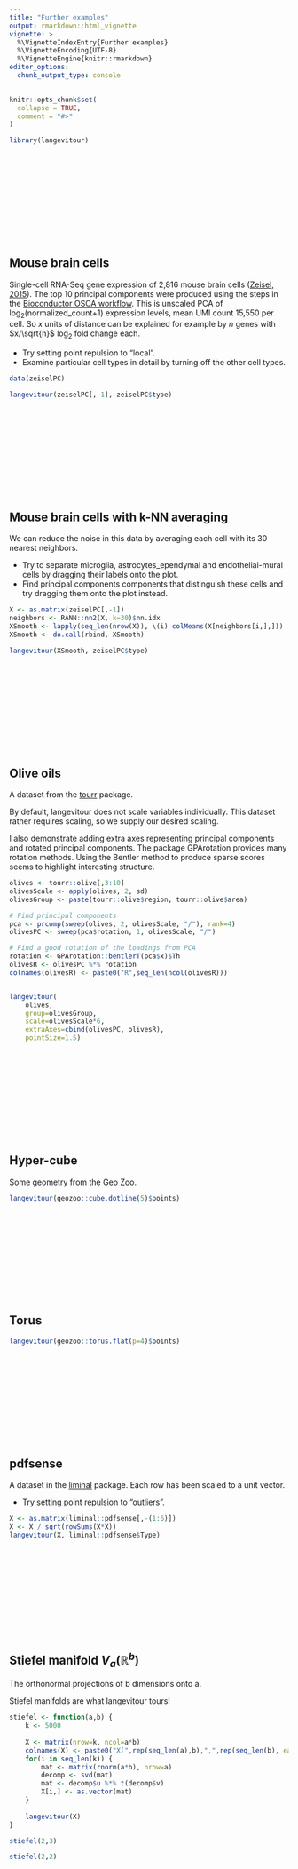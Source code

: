 ```yaml
---
title: "Further examples"
output: rmarkdown::html_vignette
vignette: >
  %\VignetteIndexEntry{Further examples}
  %\VignetteEncoding{UTF-8}
  %\VignetteEngine{knitr::rmarkdown}
editor_options: 
  chunk_output_type: console
---
```


<style>
h2,h3,h4 { margin-top: 200px; }
</style>

```r
knitr::opts_chunk$set(
  collapse = TRUE,
  comment = "#>"
)
```

```r
library(langevitour)
```

## Mouse brain cells

Single-cell RNA-Seq gene expression of 2,816 mouse brain cells ([Zeisel, 2015](https://pubmed.ncbi.nlm.nih.gov/25700174/)). The top 10 principal components were produced using the steps in the [Bioconductor OSCA workflow](http://bioconductor.org/books/3.13/OSCA.workflows/zeisel-mouse-brain-strt-seq.html). This is unscaled PCA of log$_2$(normalized_count+1) expression levels, mean UMI count 15,550 per cell. So $x$ units of distance can be explained for example by $n$ genes with $x/\sqrt{n}$ log$_2$ fold change each.

* Try setting point repulsion to "local".
* Examine particular cell types in detail by turning off the other cell types.

```r
data(zeiselPC)

langevitour(zeiselPC[,-1], zeiselPC$type)
```


## Mouse brain cells with k-NN averaging

We can reduce the noise in this data by averaging each cell with its 30 nearest neighbors.

* Try to separate microglia, astrocytes_ependymal and endothelial-mural cells by dragging their labels onto the plot.
* Find principal components components that distinguish these cells and try dragging them onto the plot instead.

```r
X <- as.matrix(zeiselPC[,-1])
neighbors <- RANN::nn2(X, k=30)$nn.idx
XSmooth <- lapply(seq_len(nrow(X)), \(i) colMeans(X[neighbors[i,],]))
XSmooth <- do.call(rbind, XSmooth)

langevitour(XSmooth, zeiselPC$type)
```



## Olive oils

A dataset from the [tourr](http://ggobi.github.io/tourr/) package.

By default, langevitour does not scale variables individually. This dataset rather requires scaling, so we supply our desired scaling.

I also demonstrate adding extra axes representing principal components and rotated principal components. The package GPArotation provides many rotation methods. Using the Bentler method to produce sparse scores seems to highlight interesting structure.

```r
olives <- tourr::olive[,3:10]
olivesScale <- apply(olives, 2, sd)
olivesGroup <- paste(tourr::olive$region, tourr::olive$area)

# Find principal components
pca <- prcomp(sweep(olives, 2, olivesScale, "/"), rank=4)
olivesPC <- sweep(pca$rotation, 1, olivesScale, "/")

# Find a good rotation of the loadings from PCA
rotation <- GPArotation::bentlerT(pca$x)$Th
olivesR <- olivesPC %*% rotation
colnames(olivesR) <- paste0("R",seq_len(ncol(olivesR)))


langevitour(
    olives, 
    group=olivesGroup, 
    scale=olivesScale*6, 
    extraAxes=cbind(olivesPC, olivesR),
    pointSize=1.5)
```


## Hyper-cube

Some geometry from the [Geo Zoo](https://github.com/schloerke/geozoo).

```r
langevitour(geozoo::cube.dotline(5)$points)
```

## Torus

```r
langevitour(geozoo::torus.flat(p=4)$points)
```

## pdfsense

A dataset in the [liminal](https://sa-lee.github.io/liminal/) package. Each row has been scaled to a unit vector.

* Try setting point repulsion to "outliers".

```r
X <- as.matrix(liminal::pdfsense[,-(1:6)])
X <- X / sqrt(rowSums(X*X))
langevitour(X, liminal::pdfsense$Type)
```

## Stiefel manifold $V_a(\mathbb{R}^b)$

The orthonormal projections of b dimensions onto a.

Stiefel manifolds are what langevitour tours!

```r
stiefel <- function(a,b) {
    k <- 5000
    
    X <- matrix(nrow=k, ncol=a*b)
    colnames(X) <- paste0("X[",rep(seq_len(a),b),",",rep(seq_len(b), each=a),"]")
    for(i in seq_len(k)) {
        mat <- matrix(rnorm(a*b), nrow=a)
        decomp <- svd(mat)
        mat <- decomp$u %*% t(decomp$v)
        X[i,] <- as.vector(mat)
    }
    
    langevitour(X)
}

stiefel(2,3)
```

```r
stiefel(2,2)
```